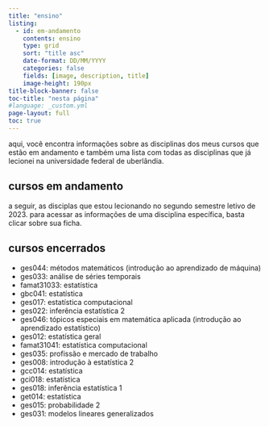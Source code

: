 ```yaml
---
title: "ensino"
listing:
  - id: em-andamento
    contents: ensino
    type: grid
    sort: "title asc"
    date-format: DD/MM/YYYY
    categories: false
    fields: [image, description, title]
    image-height: 190px
title-block-banner: false
toc-title: "nesta página"
#language: _custom.yml
page-layout: full
toc: true
---
```


aqui, você encontra informações sobre as disciplinas dos meus cursos que estão em andamento e também uma lista com todas as disciplinas que já lecionei na universidade federal de uberlândia.

## cursos em andamento

a seguir, as disciplas que estou lecionando no segundo semestre letivo de 2023. para acessar as informações de uma disciplina específica, basta clicar sobre sua ficha.

:::{#em-andamento}
:::

## cursos encerrados

- ges044: métodos matemáticos (introdução ao aprendizado de máquina)
- ges033: análise de séries temporais
- famat31033: estatística
- gbc041: estatística
- ges017: estatística computacional
- ges022: inferência estatística 2
- ges046: tópicos especiais em matemática aplicada (introdução ao aprendizado estatístico)
- ges012: estatística geral
- famat31041: estatística computacional
- ges035: profissão e mercado de trabalho
- ges008: introdução à estatística 2
- gcc014: estatística
- gci018: estatística
- ges018: inferência estatística 1
- get014: estatística
- ges015: probabilidade 2
- ges031: modelos lineares generalizados



